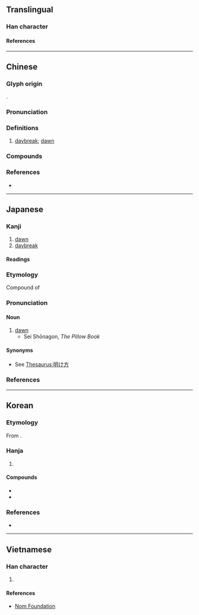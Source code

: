 {{character info}}
==Translingual==

===Han character===
{{Han char|rn=72|rad=日|as=14|sn=18|four=66064|canj=AWLA|ids=⿰日署}}

====References====
{{Han ref|kx=0501.040|dkj=14220|dj=0871.130|hdz=21538.090|uh=66D9}}

----

==Chinese==
{{zh-forms}}

===Glyph origin===
{{Han etym}}
{{Han compound|日|暑|ls=psc|c1=s|c2=p|t1=sun}}.

===Pronunciation===
{{zh-pron
|m=shǔ
|c=cyu5,syu5,syu6
|mn=xm,qz,tw:sú/zz:sí/qz:sìr/qz:sír
|mn_note=Quanzhou: sú, sír - colloquial variants
|mc=y
|oc=y
|cat=n
}}

===Definitions===
{{zh-hanzi}}

# [[daybreak]]; [[dawn]]

===Compounds===
{{zh-der|一線曙光|曙光|曙光乍現|曙後星孤|曙色|一曙|分宵達曙|向曙|啟曙|徹曙|戒曙|拂曙|昏曙|曙天|曙影|曙斗|曙日|曙星|曙暉|曙更|曙月|曙河|曙然|曙煙|曙華|曙角|曙鐘|曙雞|曙霞|曙風|曙體|曙鼓|清曙|煙曙|爽曙|犁曙|發曙|破曙|通曙|連宵徹曙|連昏達曙|逼曙|達曙|遲曙|邌曙|開曙|霞曙}}

===References===
* {{R:yue:Hanzi}}

----

==Japanese==

===Kanji===
{{ja-kanji|grade=|rs=日14}}

# [[dawn]]
# [[daybreak]]

====Readings====
{{ja-readings
|goon=じょ
|kanon=しょ
|kun=あけぼの-
}}

===Etymology===
{{ja-kanjitab|あけぼの|yomi=k}}
Compound of {{compound|ja|明け|tr1=ake|t1=brighten|仄|tr2=hono|t2=faint}}

===Pronunciation===
{{ja-pron|あけぼの|y=k|acc=0|acc_ref=DJR}}

====Noun====
{{ja-noun|あけぼの}}

# [[dawn]] {{gloss|the time when night fades and the morning faintly brightens}}
#* Sei Shōnagon, ''The Pillow Book''
#*: {{ja-usex|春は'''あけぼの'''。やうやうしろくなり行く、山ぎはすこしあかりて、むらさきだちたる雲のほそくたなびきたる。|はるは'''あけぼの'''。やうやうしろくなり行く、やまぎはすこしあかりて、むらさきだちたるくものほそくたなびきたる。|rom=haru wa akebono. yōyō shiroku nariyuku, yamagiwa sukoshi akarite, murasakidachitaru kumo no hosoku tanabikitaru.|In spring, the dawn – when the slowly paling mountain rim is tinged with red, and wisps of faintly crimson-purple cloud float in the sky}}

====Synonyms====
* See [[Thesaurus:明け方]]

===References===
<references/>

----

==Korean==

===Etymology===
From {{der|ko|ltc|-}} {{ltc-l|曙|id=1}}. {{hanja-hunmong|셔〯|sye|天文#상01B}}

===Hanja===
{{ko-hanja-search}}
{{ko-hanja|새벽|서}}

# {{hanja form of|서|[[dawn]]}}

====Compounds====
{{der-top|Compounds}}
* {{ko-l|서광|曙光}}
* {{ko-l|서경|曙景}}
{{der-bottom}}

===References===
* {{R:hanjadoc|4731}}

----

==Vietnamese==

===Han character===
{{vi-readings|rs=日14|reading=thự}}

# {{rfdef|vi|sort=日14}}

====References====
* [http://nomfoundation.org/common/nom_details.php?codepoint=66d9 Nom Foundation]